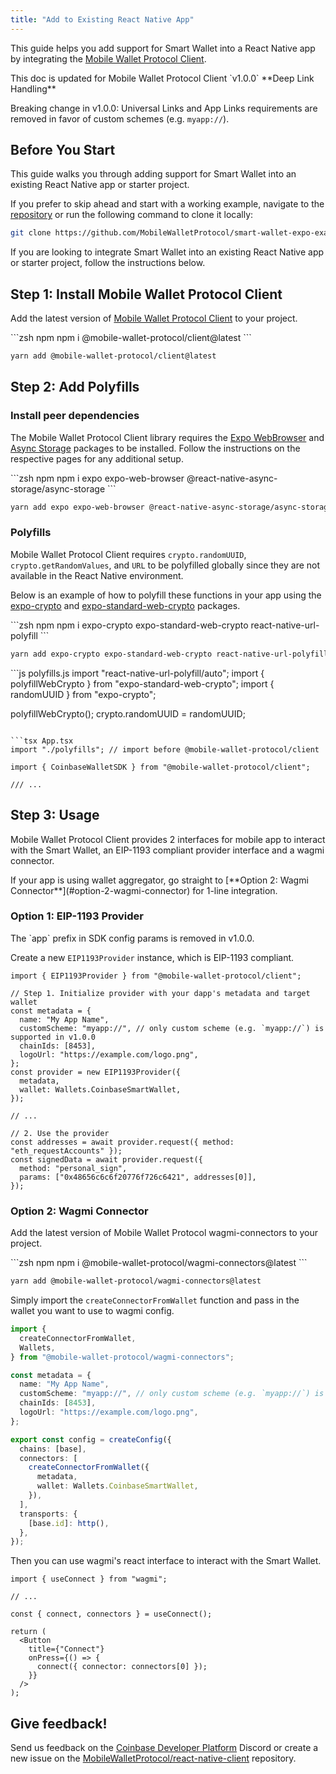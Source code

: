 ```yaml
---
title: "Add to Existing React Native App"
---
```



This guide helps you add support for Smart Wallet into a React Native app
by integrating the
[Mobile Wallet Protocol Client](https://www.npmjs.com/package/@mobile-wallet-protocol/client).

<Note>
  This doc is updated for Mobile Wallet Protocol Client `v1.0.0`
</Note>

<Danger>
  **Deep Link Handling**

  Breaking change in v1.0.0: Universal Links and App Links requirements are
  removed in favor of custom schemes (e.g. `myapp://`).
</Danger>

## Before You Start

This guide walks you through adding support for Smart Wallet into an existing React Native app or starter project.

If you prefer to skip ahead and start with a working example, navigate to the [repository](https://github.com/MobileWalletProtocol/smart-wallet-expo-example.git) or run the following command to clone it locally:

```bash
git clone https://github.com/MobileWalletProtocol/smart-wallet-expo-example.git
```

If you are looking to integrate Smart Wallet into an existing React Native app or starter project, follow the instructions below.

## Step 1: Install Mobile Wallet Protocol Client

Add the latest version of [Mobile Wallet Protocol Client](https://mobilewalletprotocol.github.io/wallet-mobile-sdk/) to your project.

<CodeGroup>
```zsh npm
npm i @mobile-wallet-protocol/client@latest
```

```zsh yarn
yarn add @mobile-wallet-protocol/client@latest
```
</CodeGroup>

## Step 2: Add Polyfills

### Install peer dependencies

The Mobile Wallet Protocol Client library requires the [Expo WebBrowser](https://docs.expo.dev/versions/latest/sdk/webbrowser/) and [Async Storage](https://react-native-async-storage.github.io/async-storage/docs/install) packages to be installed.
Follow the instructions on the respective pages for any additional setup.

<CodeGroup>
```zsh npm
npm i expo expo-web-browser @react-native-async-storage/async-storage
```

```zsh yarn
yarn add expo expo-web-browser @react-native-async-storage/async-storage
```
</CodeGroup>

### Polyfills

Mobile Wallet Protocol Client requires `crypto.randomUUID`, `crypto.getRandomValues`, and `URL` to be polyfilled globally since they are not available in the React Native environment.

Below is an example of how to polyfill these functions in your app using the [expo-crypto](https://docs.expo.dev/versions/latest/sdk/crypto/) and [expo-standard-web-crypto](https://github.com/expo/expo/tree/master/packages/expo-standard-web-crypto/) packages.

<CodeGroup>
```zsh npm
npm i expo-crypto expo-standard-web-crypto react-native-url-polyfill
```

```zsh yarn
yarn add expo-crypto expo-standard-web-crypto react-native-url-polyfill
```
</CodeGroup>

<CodeGroup>
```js polyfills.js
import "react-native-url-polyfill/auto";
import { polyfillWebCrypto } from "expo-standard-web-crypto";
import { randomUUID } from "expo-crypto";

polyfillWebCrypto();
crypto.randomUUID = randomUUID;
```

```tsx App.tsx
import "./polyfills"; // import before @mobile-wallet-protocol/client

import { CoinbaseWalletSDK } from "@mobile-wallet-protocol/client";

/// ...
```
</CodeGroup>

## Step 3: Usage

Mobile Wallet Protocol Client provides 2 interfaces for mobile app to interact with the Smart Wallet, an EIP-1193 compliant provider interface and a wagmi connector.

<Check>
  If your app is using wallet aggregator, go straight to [**Option 2: Wagmi
  Connector**](#option-2-wagmi-connector) for 1-line integration.
</Check>

### Option 1: EIP-1193 Provider

<Warning>
  The `app` prefix in SDK config params is removed in v1.0.0.
</Warning>

Create a new `EIP1193Provider` instance, which is EIP-1193 compliant.

```tsx App.tsx
import { EIP1193Provider } from "@mobile-wallet-protocol/client";

// Step 1. Initialize provider with your dapp's metadata and target wallet
const metadata = {
  name: "My App Name",
  customScheme: "myapp://", // only custom scheme (e.g. `myapp://`) is supported in v1.0.0
  chainIds: [8453],
  logoUrl: "https://example.com/logo.png",
};
const provider = new EIP1193Provider({
  metadata,
  wallet: Wallets.CoinbaseSmartWallet,
});

// ...

// 2. Use the provider
const addresses = await provider.request({ method: "eth_requestAccounts" });
const signedData = await provider.request({
  method: "personal_sign",
  params: ["0x48656c6c6f20776f726c6421", addresses[0]],
});
```

### Option 2: Wagmi Connector

Add the latest version of Mobile Wallet Protocol wagmi-connectors to your project.

<CodeGroup>
```zsh npm
npm i @mobile-wallet-protocol/wagmi-connectors@latest
```

```zsh yarn
yarn add @mobile-wallet-protocol/wagmi-connectors@latest
```
</CodeGroup>

Simply import the `createConnectorFromWallet` function and pass in the wallet you want to use to wagmi config.

```ts config.ts
import {
  createConnectorFromWallet,
  Wallets,
} from "@mobile-wallet-protocol/wagmi-connectors";

const metadata = {
  name: "My App Name",
  customScheme: "myapp://", // only custom scheme (e.g. `myapp://`) is supported in v1.0.0
  chainIds: [8453],
  logoUrl: "https://example.com/logo.png",
};

export const config = createConfig({
  chains: [base],
  connectors: [
    createConnectorFromWallet({
      metadata,
      wallet: Wallets.CoinbaseSmartWallet,
    }),
  ],
  transports: {
    [base.id]: http(),
  },
});
```

Then you can use wagmi's react interface to interact with the Smart Wallet.

```tsx App.tsx
import { useConnect } from "wagmi";

// ...

const { connect, connectors } = useConnect();

return (
  <Button
    title={"Connect"}
    onPress={() => {
      connect({ connector: connectors[0] });
    }}
  />
);
```

## Give feedback!

Send us feedback on the [Coinbase Developer Platform](https://discord.com/invite/cdp/) Discord or create a new issue on the [MobileWalletProtocol/react-native-client](https://github.com/MobileWalletProtocol/react-native-client/issues) repository.
